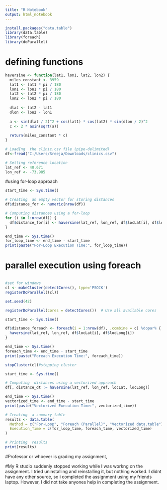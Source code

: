 ---
title: "R Notebook"
output: html_notebook
---



```{r}
install.packages("data.table")
library(data.table)
library(foreach)
library(doParallel)
```

# defining functions
```{r}
haversine <- function(lat1, lon1, lat2, lon2) {
  miles_constant <- 3959
  lat1 <- lat1 * pi / 180
  lon1 <- lon1 * pi / 180
  lat2 <- lat2 * pi / 180
  lon2 <- lon2 * pi / 180
  
  dlat <- lat2 - lat1
  dlon <- lon2 - lon1
  
  a <- sin(dlat / 2)^2 + cos(lat1) * cos(lat2) * sin(dlon / 2)^2
  c <- 2 * asin(sqrt(a))
  
  return(miles_constant * c)
}
```


```{r}
# LoadIng  the clinic.csv file (pipe-delimited)
df<-fread("C:/Users/Sreeja/Downloads/clinics.csv")

# Setting reference location
lat_ref <- 40.671
lon_ref <- -73.985
```

#using for-loop approach
```{r}
start_time <- Sys.time()

# Creating  an empty vector for storing distances
df$distance_for <- numeric(nrow(df))

# Computing distances using a for-loop
for (i in 1:nrow(df)) {
  df$distance_for[i] <- haversine(lat_ref, lon_ref, df$locLat[i], df$locLong[i])
}

end_time <- Sys.time()
for_loop_time <- end_time - start_time
print(paste("For-Loop Execution Time:", for_loop_time))
```
# parallel execution using foreach
```{r}
```


```{r}
#set for windows
cl <- makeCluster(detectCores(), type='PSOCK')
registerDoParallel((cl))
```


```{r}
set.seed(42)
```


```{r}
registerDoParallel(cores = detectCores())  # Use all available cores

start_time <- Sys.time()

df$distance_foreach <- foreach(i = 1:nrow(df), .combine = c) %dopar% {
  haversine(lat_ref, lon_ref, df$locLat[i], df$locLong[i])
}

end_time <- Sys.time()
foreach_time <- end_time - start_time
print(paste("Foreach Execution Time:", foreach_time))
```

```{r}
stopCluster(cl)#stopping cluster
```

```{r}
start_time <- Sys.time()

# Computing  distances using a vectorized approach
df[, distance_dt := haversine(lat_ref, lon_ref, locLat, locLong)]

end_time <- Sys.time()
vectorized_time <- end_time - start_time
print(paste("Vectorized Execution Time:", vectorized_time))
```


```{r}
# Creating  a summary table
results <- data.table(
  Method = c("For-Loop", "Foreach (Parallel)", "Vectorized data.table"),
  Execution_Time = c(for_loop_time, foreach_time, vectorized_time)
)

# Printing  results
print(results)
```

#Professor or whoever is grading my assignment,

#My R studio suddenly stopped working while I was workng on the assignment. I tried uninstalling and reinstalling it, but nothing worked. I didnt have any other source, so i completed the assignment using my friends laptop. However, I did not take anyones help in completing the assignment.